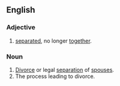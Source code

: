 ==English==

===Adjective===
{{infl|en|adjective}}

# [[separated]], no longer [[together]].

===Noun===
{{en-noun}}
# [[divorce|Divorce]] or legal [[separation]] of [[spouses]].
# The process leading to divorce.